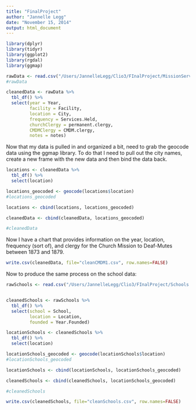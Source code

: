 ```yaml
---
title: "FinalProject"
author: "Jannelle Legg"
date: "November 15, 2014"
output: html_document
---
```


```r

library(dplyr)
library(tidyr)
library(ggplot2)
library(rgdal)
library(ggmap)

rawData <- read.csv("/Users/JannelleLegg/Clio3/FInalProject/MissionServices.csv", stringsAsFactors = FALSE)
#rawData

cleanedData <- rawData %>%
  tbl_df() %>%
  select(year = Year,
         facility = Facility,
         location = City,
         frequency = Services.Held,
         churchClergy = permanent.clergy,
         CMDMClergy = CMDM.clergy,
         notes = notes)

```

Now that my data is pulled in and organized a bit, need to grab the geocode data using the ggmap library. To do that I need to pull out the city names, create a new frame with the new data and then bind the data back.

```r
locations <- cleanedData %>%
  tbl_df() %>%
  select(location)

locations_geocoded <- geocode(locations$location)
#locations_geocoded

locations <- cbind(locations, locations_geocoded)

cleanedData <- cbind(cleanedData, locations_geocoded)

#cleanedData

```

Now I have a chart that provides information on the year, location, frequency (sort of), and clergy for the Church Mission to Deaf-Mutes between 1873 and 1879.

```r
write.csv(cleanedData, file="cleanCMDM1.csv", row.names=FALSE)
```

Now to produce the same process on the school data:
```r
rawSchools <- read.csv("/Users/JannelleLegg/Clio3/FInalProject/Schools.csv", stringsAsFactors = FALSE)


cleanedSchools <- rawSchools %>%
  tbl_df() %>%
  select(school = School,
         location = Location,
         founded = Year.Founded)

```

```r
locationSchools <- cleanedSchools %>%
  tbl_df() %>%
  select(location)

locationSchools_geocoded <- geocode(locationSchools$location)
#locationSchools_geocoded

locationSchools <- cbind(locationSchools, locationSchools_geocoded)

cleanedSchools <- cbind(cleanedSchools, locationSchools_geocoded)

#cleanedSchools
```

```r
write.csv(cleanedSchools, file="cleanSchools.csv", row.names=FALSE)
```

